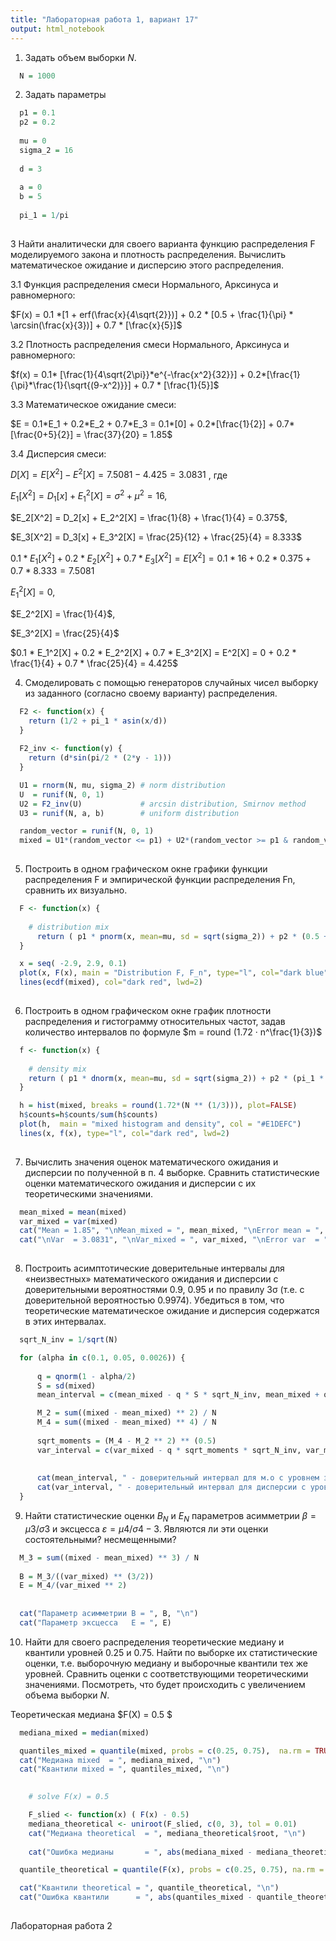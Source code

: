```yaml
---
title: "Лабораторная работа 1, вариант 17"
output: html_notebook
---
```


1. Задать объем выборки $N$.

```r

  N = 1000

```

2. Задать параметры

```r

  p1 = 0.1
  p2 = 0.2
  
  mu = 0 
  sigma_2 = 16
  
  d = 3
  
  a = 0
  b = 5
  
  pi_1 = 1/pi
  
```

3 Найти аналитически для своего варианта функцию распределения F моделируемого
закона и плотность распределения. Вычислить математическое ожидание и дисперсию
этого распределения.

3.1 Функция распределения смеси Нормального, Арксинуса и равномерного:

$F(x) = 0.1 *[1 + erf(\frac{x}{4\sqrt{2}})] + 0.2 * [0.5 + \frac{1}{\pi} * \arcsin(\frac{x}{3})] + 0.7 * [\frac{x}{5}]$

3.2 Плотность распределения смеси Нормального, Арксинуса и равномерного:

$f(x) = 0.1* [\frac{1}{4\sqrt{2\pi}}*e^{-\frac{x^2}{32}}] + 0.2*[\frac{1}{\pi}*\frac{1}{\sqrt{(9-x^2)}}] + 0.7 * [\frac{1}{5}]$

3.3 Математическое ожидание смеси:

$E = 0.1*E_1 + 0.2*E_2 + 0.7*E_3 = 0.1*[0] + 0.2*[\frac{1}{2}] + 0.7*[\frac{0+5}{2}] = \frac{37}{20} = 1.85$

3.4 Дисперсия смеси:

$D[X] = E[X^2]-E^2[X] = 7.5081 - 4.425 = 3.0831$ , где 

$E_1[X^2] = D_1[x] + E_1^2[X] = \sigma^2 + \mu^2 = 16$,

$E_2[X^2] = D_2[x] + E_2^2[X] = \frac{1}{8} + \frac{1}{4} = 0.375$,

$E_3[X^2] = D_3[x] + E_3^2[X] = \frac{25}{12} + \frac{25}{4} = 8.333$

$0.1 * E_1[X^2] + 0.2 * E_2[X^2] + 0.7 * E_3[X^2] = E[X^2] = 0.1 * 16 + 0.2 * 0.375 + 0.7 * 8.333 = 7.5081$


$E_1^2[X] = 0$,  

$E_2^2[X] = \frac{1}{4}$,

$E_3^2[X] = \frac{25}{4}$

$0.1 * E_1^2[X] + 0.2 * E_2^2[X] + 0.7 * E_3^2[X] = E^2[X] = 0 + 0.2 * \frac{1}{4} + 0.7 * \frac{25}{4} = 4.425$


4. Смоделировать с помощью генераторов случайных чисел выборку из заданного
(согласно своему варианту) распределения.

```r

  F2 <- function(x) {
    return (1/2 + pi_1 * asin(x/d))
  }  
  
  F2_inv <- function(y) {
    return (d*sin(pi/2 * (2*y - 1))) 
  }

```


```r

  U1 = rnorm(N, mu, sigma_2) # norm distribution
  U  = runif(N, 0, 1)  
  U2 = F2_inv(U)             # arcsin distribution, Smirnov method
  U3 = runif(N, a, b)        # uniform distribution

```

```r

  random_vector = runif(N, 0, 1)
  mixed = U1*(random_vector <= p1) + U2*(random_vector >= p1 & random_vector < p1 + p2) + U3*(random_vector > p1 + p2)
  
```

5. Построить в одном графическом окне графики функции распределения F и
эмпирической функции распределения Fn, сравнить их визуально.

```r

  F <- function(x) { 
    
    # distribution mix 
      return ( p1 * pnorm(x, mean=mu, sd = sqrt(sigma_2)) + p2 * (0.5 + pi_1 * asin(x/d)) + (1 - p1 - p2) * punif(x, a, b))
  }

```

```r

  x = seq( -2.9, 2.9, 0.1)
  plot(x, F(x), main = "Distribution F, F_n", type="l", col="dark blue", lwd=2)
  lines(ecdf(mixed), col="dark red", lwd=2)
  
```
6. Построить в одном графическом окне график плотности распределения и
гистограмму относительных частот, задав количество интервалов по формуле $m = round (1.72 · n^\frac{1}{3})$


```r

  f <- function(x) { 
    
    # density mix 
    return ( p1 * dnorm(x, mean=mu, sd = sqrt(sigma_2)) + p2 * (pi_1 * 1/sqrt(d^2 - x^2)) + (1 - p1 - p2) * dunif(x, a, b) )
  }

```

```r

  h = hist(mixed, breaks = round(1.72*(N ** (1/3))), plot=FALSE)
  h$counts=h$counts/sum(h$counts)
  plot(h,  main = "mixed histogram and density", col = "#E1DEFC")
  lines(x, f(x), type="l", col="dark red", lwd=2)
  
```
7. Вычислить значения оценок математического ожидания и дисперсии по полученной
в п. 4 выборке. Сравнить статистические оценки математического ожидания и дисперсии
с их теоретическими значениями.

```r

  mean_mixed = mean(mixed) 
  var_mixed = var(mixed)
  cat("Mean = 1.85", "\nMean_mixed = ", mean_mixed, "\nError mean = ", abs(mean_mixed -  1.85))
  cat("\nVar  = 3.0831", "\nVar_mixed = ", var_mixed, "\nError var  = ", abs(var_mixed  -  3.0831))
  
```

8. Построить асимптотические доверительные интервалы для «неизвестных»
математического ожидания и дисперсии с доверительными вероятностями 0.9, 0.95
и по правилу 3σ (т.е. с доверительной вероятностью 0.9974). Убедиться в том, что
теоретические математическое ожидание и дисперсия содержатся в этих интервалах.



```r

  sqrt_N_inv = 1/sqrt(N)

  for (alpha in c(0.1, 0.05, 0.0026)) {
    
      q = qnorm(1 - alpha/2)
      S = sd(mixed)
      mean_interval = c(mean_mixed - q * S * sqrt_N_inv, mean_mixed + q * S * sqrt_N_inv)

      M_2 = sum((mixed - mean_mixed) ** 2) / N
      M_4 = sum((mixed - mean_mixed) ** 4) / N
  
      sqrt_moments = (M_4 - M_2 ** 2) ** (0.5)
      var_interval = c(var_mixed - q * sqrt_moments * sqrt_N_inv, var_mixed + q * sqrt_moments * sqrt_N_inv)
      
      
      cat(mean_interval, " - доверительный интервал для м.о с уровнем значимости ", alpha, "\n")
      cat(var_interval, " - доверительный интервал для дисперсии с уровнем значимости ", alpha, "\n\n")
  }

```
9. Найти статистические оценки $B_N$ и $E_N$ параметров асимметрии $β = μ3/σ3$ и эксцесса
$ε = μ4/σ4 − 3$. Являются ли эти оценки состоятельными? несмещенными?

```r
  
  M_3 = sum((mixed - mean_mixed) ** 3) / N
  
  B = M_3/((var_mixed) ** (3/2))
  E = M_4/(var_mixed ** 2)
  
  
  cat("Параметр асимметрии B = ", B, "\n")
  cat("Параметр эксцесса   E = ", E)

```


10. Найти для своего распределения теоретические медиану и квантили уровней $0.25$ и
$0.75$. Найти по выборке их статистические оценки, т.е. выборочную медиану и выборочные
квантили тех же уровней. Сравнить оценки с соответствующими теоретическими
значениями. Посмотреть, что будет происходить с увеличением объема выборки $N$.

Теоретическая медиана $F(X) = 0.5 \rightarrow $


```r
  
  mediana_mixed = median(mixed)

  quantiles_mixed = quantile(mixed, probs = c(0.25, 0.75),  na.rm = TRUE, names = FALSE)
  cat("Медиана mixed  = ", mediana_mixed, "\n")
  cat("Квантили mixed = ", quantiles_mixed, "\n")
  
```

```r
    # solve F(x) = 0.5

    F_slied <- function(x) ( F(x) - 0.5)
    mediana_theoretical <- uniroot(F_slied, c(0, 3), tol = 0.01)
    cat("Медиана theoretical  = ", mediana_theoretical$root, "\n")
    
    cat("Ошибка медианы       = ", abs(mediana_mixed - mediana_theoretical$root))
```
```r
  quantile_theoretical = quantile(F(x), probs = c(0.25, 0.75), na.rm = TRUE, names = FALSE)

  cat("Квантили theoretical = ", quantile_theoretical, "\n")
  cat("Ошибка квантили      = ", abs(quantiles_mixed - quantile_theoretical))
  
```


Лабораторная работа 2

```r
  
```



